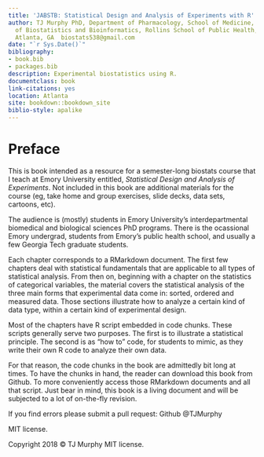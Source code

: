 ```yaml
--- 
title: 'JABSTB: Statistical Design and Analysis of Experiments with R'
author: TJ Murphy PhD, Department of Pharmacology, School of Medicine, Department
  of Biostatistics and Bioinformatics, Rollins School of Public Health, Emory University,
  Atlanta, GA  biostats538@gmail.com
date: "`r Sys.Date()`"
bibliography:
- book.bib
- packages.bib
description: Experimental biostatistics using R.
documentclass: book
link-citations: yes
location: Atlanta
site: bookdown::bookdown_site
biblio-style: apalike
---
```


# Preface {-}

This is book intended as a resource for a semester-long biostats course that I teach at Emory University entitled, *Statistical Design and Analysis of Experiments*. Not included in this book are additional materials for the course (eg, take home and group exercises, slide decks, data sets, cartoons, etc).

The audience is (mostly) students in Emory University's interdepartmental biomedical and biological sciences PhD programs. There is the ocassional Emory undergrad, students from Emory's public health school, and usually a few Georgia Tech graduate students. 

Each chapter corresponds to a RMarkdown document. The first few chapters deal with statistical fundamentals that are applicable to all types of statistical analysis. From then on, beginning with a chapter on the statistics of categorical variables, the material covers the statistical analysis of the three main forms that experimental data come in: sorted, ordered and measured data. Those sections illustrate how to analyze a certain kind of data type, within a certain kind of experimental design.

Most of the chapters have R script embedded in code chunks. These scripts generally serve two purposes. The first is to illustrate a statistical principle. The second is as "how to" code, for students to mimic, as they write their own R code to analyze their own data. 

For that reason, the code chunks in the book are admittedly bit long at times. To have the chunks in hand, the reader can download this book from Github. To more conveniently access those RMarkdown documents and all that script. Just bear in mind, this book is a living document and will be subjected to a lot of on-the-fly revision.

If you find errors please submit a pull request: Github @TJMurphy

MIT license. 

Copyright 2018 © TJ Murphy  MIT license.


